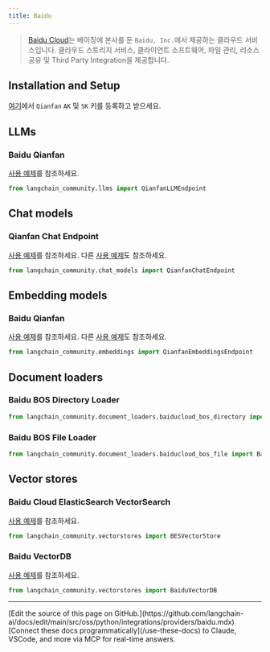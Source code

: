 ```yaml
---
title: Baidu
---
```


>[Baidu Cloud](https://cloud.baidu.com/)는 베이징에 본사를 둔 `Baidu, Inc.`에서 제공하는 클라우드 서비스입니다.
> 클라우드 스토리지 서비스, 클라이언트 소프트웨어,
> 파일 관리, 리소스 공유 및 Third Party Integration을 제공합니다.


## Installation and Setup

[여기](https://cloud.baidu.com/product/wenxinworkshop)에서 `Qianfan` `AK` 및 `SK` 키를 등록하고 받으세요.

## LLMs

### Baidu Qianfan

[사용 예제](/oss/python/integrations/llms/baidu_qianfan_endpoint)를 참조하세요.

```python
from langchain_community.llms import QianfanLLMEndpoint
```

## Chat models

### Qianfan Chat Endpoint

[사용 예제](/oss/python/integrations/chat/baidu_qianfan_endpoint)를 참조하세요.
다른 [사용 예제](/oss/python/integrations/chat/ernie)도 참조하세요.

```python
from langchain_community.chat_models import QianfanChatEndpoint
```

## Embedding models

### Baidu Qianfan

[사용 예제](/oss/python/integrations/text_embedding/baidu_qianfan_endpoint)를 참조하세요.
다른 [사용 예제](/oss/python/integrations/text_embedding/ernie)도 참조하세요.

```python
from langchain_community.embeddings import QianfanEmbeddingsEndpoint
```

## Document loaders

### Baidu BOS Directory Loader

```python
from langchain_community.document_loaders.baiducloud_bos_directory import BaiduBOSDirectoryLoader
```

### Baidu BOS File Loader

```python
from langchain_community.document_loaders.baiducloud_bos_file import BaiduBOSFileLoader
```

## Vector stores

### Baidu Cloud ElasticSearch VectorSearch

[사용 예제](/oss/python/integrations/vectorstores/baiducloud_vector_search)를 참조하세요.

```python
from langchain_community.vectorstores import BESVectorStore
```

### Baidu VectorDB

[사용 예제](/oss/python/integrations/vectorstores/baiduvectordb)를 참조하세요.

```python
from langchain_community.vectorstores import BaiduVectorDB
```

---

<Callout icon="pen-to-square" iconType="regular">
    [Edit the source of this page on GitHub.](https://github.com/langchain-ai/docs/edit/main/src/oss/python/integrations/providers/baidu.mdx)
</Callout>
<Tip icon="terminal" iconType="regular">
    [Connect these docs programmatically](/use-these-docs) to Claude, VSCode, and more via MCP for    real-time answers.
</Tip>
